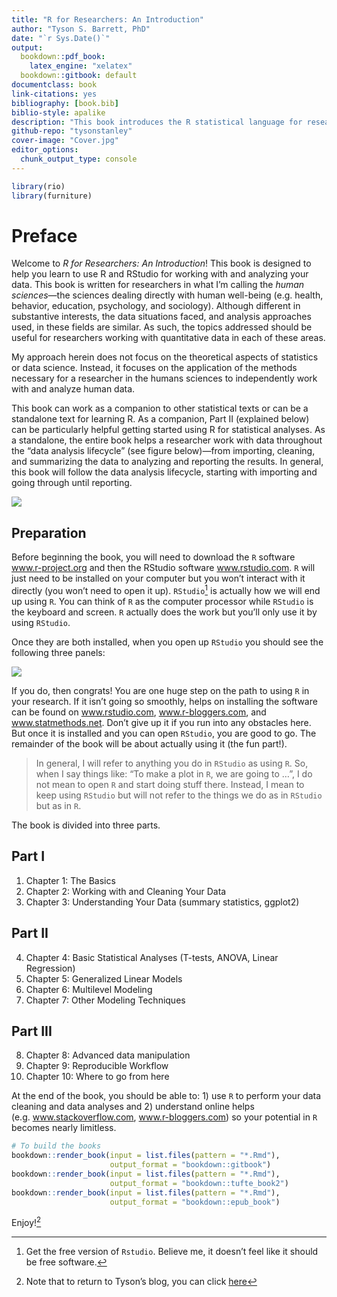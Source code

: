 ```yaml
---
title: "R for Researchers: An Introduction"
author: "Tyson S. Barrett, PhD"
date: "`r Sys.Date()`"
output:
  bookdown::pdf_book:
    latex_engine: "xelatex"
  bookdown::gitbook: default
documentclass: book
link-citations: yes
bibliography: [book.bib]
biblio-style: apalike
description: "This book introduces the R statistical language for researchers in the health, behavioral, educational, and psychological sciences. It is designed for those that have little background in statistical programming but would like to use the powerful statistical and visualization tool that R offers at no cost. The light-hearted design of this book allows a researcher to investigate and begin using R relatively stress-free with intuitive and interesting examples."
github-repo: "tysonstanley"
cover-image: "Cover.jpg"
editor_options: 
  chunk_output_type: console
---
```



```r
library(rio)
library(furniture)
```


# Preface {-}

Welcome to *R for Researchers: An Introduction*! This book is designed to help you learn to use R and RStudio for working with and analyzing your data. This book is written for researchers in what I'm calling the *human sciences*---the sciences dealing directly with human well-being (e.g. health, behavior, education, psychology, and sociology). Although different in substantive interests, the data situations faced, and analysis approaches used, in these fields are similar. As such, the topics addressed should be useful for researchers working with quantitative data in each of these areas. 

My approach herein does not focus on the theoretical aspects of statistics or data science. Instead, it focuses on the application of the methods necessary for a researcher in the humans sciences to independently work with and analyze human data. 

This book can work as a companion to other statistical texts or can be a standalone text for learning R. As a companion, Part II (explained below) can be particularly helpful getting started using R for statistical analyses. As a standalone, the entire book helps a researcher work with data throughout the "data analysis lifecycle" (see figure below)---from importing, cleaning, and summarizing the data to analyzing and reporting the results. In general, this book will follow the data analysis lifecycle, starting with importing and going through until reporting.

![](DataCycle.png)

## Preparation {-}

Before beginning the book, you will need to download the `R` software [www.r-project.org](https://www.r-project.org/) and then the RStudio software [www.rstudio.com](https://www.rstudio.com/). `R` will just need to be installed on your computer but you won't interact with it directly (you won't need to open it up). `RStudio`[^free] is actually how we will end up using `R`. You can think of `R` as the computer processor while `RStudio` is the keyboard and screen. `R` actually does the work but you'll only use it by using `RStudio`.

Once they are both installed, when you open up `RStudio` you should see the following three panels:

![](Rstudio_3panel.png)

If you do, then congrats! You are one huge step on the path to using `R` in your research. If it isn't going so smoothly, helps on installing the software can be found on [www.rstudio.com](https://www.rstudio.com/), [www.r-bloggers.com](www.r-bloggers.com), and [www.statmethods.net](www.statmethods.net). Don't give up it if you run into any obstacles here. But once it is installed and you can open `RStudio`, you are good to go. The remainder of the book will be about actually using it (the fun part!).

> In general, I will refer to anything you do in `RStudio` as using `R`. So, when I say things like: "To make a plot in `R`, we are going to ...", I do not mean to open `R` and start doing stuff there. Instead, I mean to keep using `RStudio` but will not refer to the things we do as in `RStudio` but as in `R`.

The book is divided into three parts.

## Part I {-}

1. Chapter 1: The Basics
2. Chapter 2: Working with and Cleaning Your Data
3. Chapter 3: Understanding Your Data (summary statistics, ggplot2)

## Part II {-}

4. Chapter 4: Basic Statistical Analyses (T-tests, ANOVA, Linear Regression)
5. Chapter 5: Generalized Linear Models
6. Chapter 6: Multilevel Modeling
7. Chapter 7: Other Modeling Techniques

## Part III {-}

8. Chapter 8: Advanced data manipulation
9. Chapter 9: Reproducible Workflow
10. Chapter 10: Where to go from here

At the end of the book, you should be able to: 1) use `R` to perform your data cleaning and data analyses and 2) understand online helps (e.g. [www.stackoverflow.com](www.stackoverflow.com), [www.r-bloggers.com](www.r-bloggers.com)) so your potential in `R` becomes nearly limitless.

```r
# To build the books
bookdown::render_book(input = list.files(pattern = "*.Rmd"),
                      output_format = "bookdown::gitbook")
bookdown::render_book(input = list.files(pattern = "*.Rmd"),
                      output_format = "bookdown::tufte_book2")
bookdown::render_book(input = list.files(pattern = "*.Rmd"),
                      output_format = "bookdown::epub_book")
```

Enjoy![^return]


[^free]: Get the free version of `Rstudio`. Believe me, it doesn't feel like it should be free software. 

[^return]: Note that to return to Tyson's blog, you can click [here][blog]

[blog]: https://tysonbarrett.com



